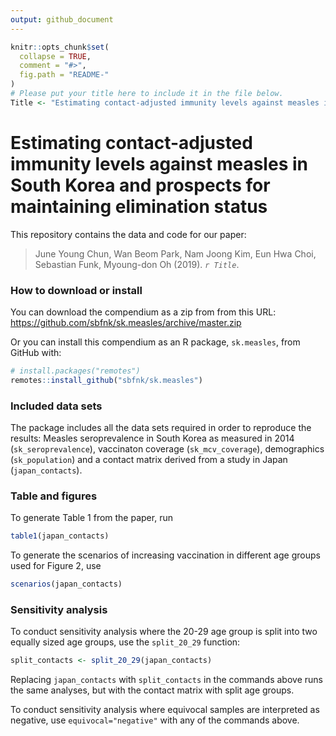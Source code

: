 ```yaml
---
output: github_document
---
```


<!-- README.md is generated from README.Rmd. Please edit that file -->

```r
knitr::opts_chunk$set(
  collapse = TRUE,
  comment = "#>",
  fig.path = "README-"
)
# Please put your title here to include it in the file below.
Title <- "Estimating contact-adjusted immunity levels against measles in South Korea and prospects for maintaining elimination status"
```

# Estimating contact-adjusted immunity levels against measles in South Korea and prospects for maintaining elimination status

This repository contains the data and code for our paper:

> June Young Chun, Wan Beom Park, Nam Joong Kim, Eun Hwa Choi, Sebastian Funk, Myoung-don Oh (2019). _`r Title`_.

### How to download or install

You can download the compendium as a zip from from this URL: <https://github.com/sbfnk/sk.measles/archive/master.zip>

Or you can install this compendium as an R package, `sk.measles`, from GitHub with:

```r
# install.packages("remotes")
remotes::install_github("sbfnk/sk.measles")
```

### Included data sets

The package includes all the data sets required in order to reproduce the results: Measles seroprevalence in South Korea as measured in 2014 (`sk_seroprevalence`), vaccinaton coverage (`sk_mcv_coverage`), demographics (`sk_population`) and a contact matrix derived from a study in Japan (`japan_contacts`).

### Table and figures

To generate Table 1 from the paper, run

```r
table1(japan_contacts)
```

To generate the scenarios of increasing vaccination in different age groups used for Figure 2, use

```r
scenarios(japan_contacts)
```

### Sensitivity analysis

To conduct sensitivity analysis where the 20-29 age group is split into two equally sized age groups, use the `split_20_29` function:

```r
split_contacts <- split_20_29(japan_contacts)
```

Replacing `japan_contacts` with `split_contacts` in the commands above runs the same analyses, but with the contact matrix with split age groups.

To conduct sensitivity analysis where equivocal samples are interpreted as negative, use `equivocal="negative"` with any of the commands above.
